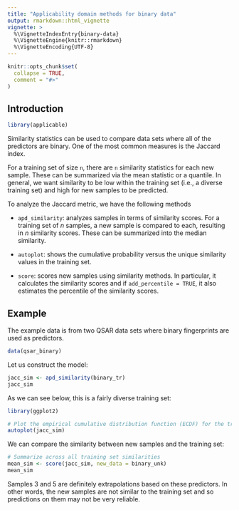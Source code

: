 ```yaml
---
title: "Applicability domain methods for binary data"
output: rmarkdown::html_vignette
vignette: >
  %\VignetteIndexEntry{binary-data}
  %\VignetteEngine{knitr::rmarkdown}
  %\VignetteEncoding{UTF-8}
---
```


```r
knitr::opts_chunk$set(
  collapse = TRUE,
  comment = "#>"
)
```


## Introduction

```r
library(applicable)
```

Similarity statistics can be used to compare data sets where all of the predictors are binary. One of the most common measures is the Jaccard index.

For a training set of size `n`, there are `n` similarity statistics for each new sample. These can be summarized via the mean statistic or a quantile. In general, we want similarity to be low within the training set (i.e., a diverse training set) and high for new samples to be predicted.

To analyze the Jaccard metric, we have the following methods

* `apd_similarity`: analyzes samples in terms of similarity scores. For a training set of _n_ samples, a new sample is compared to each, resulting in _n_ similarity scores. These can be summarized into the median similarity.

* `autoplot`: shows the cumulative probability versus the unique similarity values in the training set.

* `score`: scores new samples using similarity methods. In particular, it calculates the similarity scores and if `add_percentile = TRUE`, it also estimates the percentile of the similarity scores.

## Example 

The example data is from two QSAR data sets where binary fingerprints are used as predictors.

```r
data(qsar_binary)
```

Let us construct the model:

```r
jacc_sim <- apd_similarity(binary_tr)
jacc_sim
```

As we can see below, this is a fairly diverse training set:

```r
library(ggplot2)

# Plot the empirical cumulative distribution function (ECDF) for the training set
autoplot(jacc_sim)
```

We can compare the similarity between new samples and the training set:

```r

# Summarize across all training set similarities
mean_sim <- score(jacc_sim, new_data = binary_unk)
mean_sim

```

Samples 3 and 5 are definitely extrapolations based on these predictors. In other words, the new samples are not similar to the training set and so predictions on them may not be very reliable.
